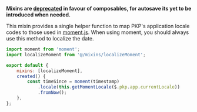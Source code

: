 
<Meta title="Mixins/localizeMoment" />

**Mixins are [deprecated](../?path=/docs/guide-technical-roadmap--docs#vue3-composition-api-35) in favour of composables, for autosave its yet to be introduced when needed.**

This mixin provides a single helper function to map PKP's application locale codes to those used in [moment.js](https://momentjs.com/). When using moment, you should always use this method to localize the date.

```js
import moment from 'moment';
import localizeMoment from '@/mixins/localizeMoment';

export default {
	mixins: [localizeMoment],
	created() {
		const timeSince = moment(timestamp)
			.locale(this.getMomentLocale($.pkp.app.currentLocale))
			.fromNow();
	},
};
```

